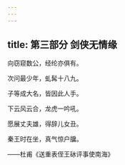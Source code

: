 ```yaml
---
---
---
```

title: 第三部分 剑侠无情缘
---







向窃窥数公，经纶亦俱有。

次问最少年，虬髯十八九。

子等成大名，皆因此人手。

下云风云合，龙虎一吟吼。

愿展丈夫雄，得辞儿女丑。

秦王时在坐，真气惊户牖。

——杜甫《送重表侄王砅评事使南海》